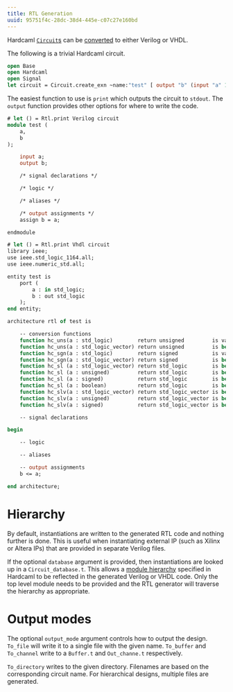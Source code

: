 ```yaml
---
title: RTL Generation
uuid: 95751f4c-28dc-38d4-445e-c07c27e160bd
---
```


Hardcaml [`Circuit`s](https://ocaml.janestreet.com/ocaml-core/latest/doc/hardcaml/Hardcaml/Circuit/index.html)
can be [converted](https://ocaml.janestreet.com/ocaml-core/latest/doc/hardcaml/Hardcaml/Rtl/index.html)
to either Verilog or VHDL.

The following is a trivial Hardcaml circuit.

```ocaml
open Base
open Hardcaml
open Signal
let circuit = Circuit.create_exn ~name:"test" [ output "b" (input "a" 1) ]
```

The easiest function to use is `print` which outputs the circuit to
`stdout`. The `output` function provides other options for where to
write the code.

```ocaml
# let () = Rtl.print Verilog circuit
module test (
    a,
    b
);

    input a;
    output b;

    /* signal declarations */

    /* logic */

    /* aliases */

    /* output assignments */
    assign b = a;

endmodule
```

```ocaml
# let () = Rtl.print Vhdl circuit
library ieee;
use ieee.std_logic_1164.all;
use ieee.numeric_std.all;

entity test is
    port (
        a : in std_logic;
        b : out std_logic
    );
end entity;

architecture rtl of test is

    -- conversion functions
    function hc_uns(a : std_logic)        return unsigned         is variable b : unsigned(0 downto 0); begin b(0) := a; return b; end;
    function hc_uns(a : std_logic_vector) return unsigned         is begin return unsigned(a); end;
    function hc_sgn(a : std_logic)        return signed           is variable b : signed(0 downto 0); begin b(0) := a; return b; end;
    function hc_sgn(a : std_logic_vector) return signed           is begin return signed(a); end;
    function hc_sl (a : std_logic_vector) return std_logic        is begin return a(a'right); end;
    function hc_sl (a : unsigned)         return std_logic        is begin return a(a'right); end;
    function hc_sl (a : signed)           return std_logic        is begin return a(a'right); end;
    function hc_sl (a : boolean)          return std_logic        is begin if a then return '1'; else return '0'; end if; end;
    function hc_slv(a : std_logic_vector) return std_logic_vector is begin return a; end;
    function hc_slv(a : unsigned)         return std_logic_vector is begin return std_logic_vector(a); end;
    function hc_slv(a : signed)           return std_logic_vector is begin return std_logic_vector(a); end;

    -- signal declarations

begin

    -- logic

    -- aliases

    -- output assignments
    b <= a;

end architecture;
```

# Hierarchy

By default, instantiations are written to the generated RTL code and
nothing further is done. This is useful when instantiating external IP
(such as Xilinx or Altera IPs) that are provided in separate Verilog
files.

If the optional `database` argument is provided, then instantiations
are looked up in a `Circuit_database.t`. This allows a
[module hierarchy](module_hierarchy.mdx) specified in Hardcaml to
be reflected in the generated Verilog or VHDL code. Only the top level
module needs to be provided and the RTL generator will traverse the
hierarchy as appropriate.

# Output modes

The optional `output_mode` argument controls how to output the design.
`To_file` will write it to a single file with the given name.
`To_buffer` and `To_channel` write to a `Buffer.t` and `Out_channe.t`
respectively.

`To_directory` writes to the given directory. Filenames are based on
the corresponding circuit name. For hierarchical designs, multiple
files are generated.
